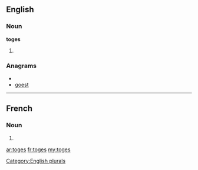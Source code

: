 ==English==

===Noun===
'''toges'''

# {{plural of|[[toge]]}}

===Anagrams===
* {{alphagram|egost}}
* [[goest#English|goest]]

[[Category:English plurals]]

----

==French==

===Noun===
{{infl|fr|plural}} {{f|p}}

# {{plural of|toge|lang=French}}

[[ar:toges]]
[[fr:toges]]
[[my:toges]]